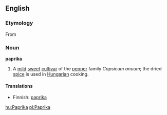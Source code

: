 {{wikipedia}}
==English==
=== Etymology ===
{{etystub}}
From {{Hung.}} [[]]
===Noun===
'''paprika'''
#A [[mild]] [[sweet]] [[cultivar]] of the [[pepper]] family ''Capsicum anuum''; the dried [[spice]] is used in [[Hungarian]] cooking.

====Translations====
*Finnish: [[paprika]]

[[hu:Paprika]]
[[pl:Paprika]]